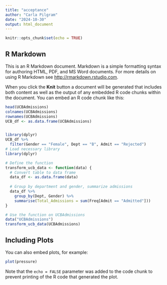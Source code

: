 ```yaml
---
title: "acceptance"
author: "Carla Pilgram"
date: "2024-10-30"
output: html_document
---
```


```r
knitr::opts_chunk$set(echo = TRUE)
```

## R Markdown

This is an R Markdown document. Markdown is a simple formatting syntax for authoring HTML, PDF, and MS Word documents. For more details on using R Markdown see <http://rmarkdown.rstudio.com>.

When you click the **Knit** button a document will be generated that includes both content as well as the output of any embedded R code chunks within the document. You can embed an R code chunk like this:

```r
head(UCBAdmissions)
colnames(UCBAdmissions)
rownames(UCBAdmissions)
UCB_df <- as.data.frame(UCBAdmissions)


library(dplyr)
UCB_df %>%
  filter(Gender == "Female", Dept == "B", Admit == "Rejected")
# Load necessary library
library(dplyr)

# Define the function
transform_ucb_data <- function(data) {
  # Convert table to data frame
  data_df <- as.data.frame(data)
  
  # Group by department and gender, summarize admissions
  data_df %>%
    group_by(Dept, Gender) %>%
    summarise(Total_Admissions = sum(Freq[Admit == "Admitted"]))
}

# Use the function on UCBAdmissions
data("UCBAdmissions")
transform_ucb_data(UCBAdmissions)

```

## Including Plots

You can also embed plots, for example:

```r
plot(pressure)
```

Note that the `echo = FALSE` parameter was added to the code chunk to prevent printing of the R code that generated the plot.
